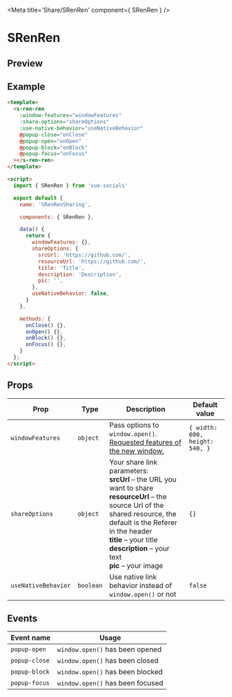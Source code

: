
<Meta title='Share/SRenRen' component={ SRenRen } />

<style>{`
  .custom-preview .base-canvas {
    height: auto;
  }
`}</style>

# SRenRen

## Preview

<Preview className="custom-preview">
  <Story id='share-srenren--default' />
</Preview>

## Example

```html
<template>
  <s-ren-ren
    :window-features="windowFeatures"
    :share-options="shareOptions"
    :use-native-behavior="useNativeBehavior"
    @popup-close="onClose"
    @popup-open="onOpen"
    @popup-block="onBlock"
    @popup-focus="onFocus"
  ></s-ren-ren>
</template>

<script>
  import { SRenRen } from 'vue-socials'

  export default {
    name: 'SRenRenSharing',

    components: { SRenRen },

    data() {
      return {
        windowFeatures: {},
        shareOptions: {
          srcUrl: 'https://github.com/',
          resourceUrl: 'https://github.com/',
          title: 'Title',
          description: 'Description',
          pic: '',
        },
        useNativeBehavior: false,
      }
    },

    methods: {
      onClose() {},
      onOpen() {},
      onBlock() {},
      onFocus() {},
    }
  };
</script>
```

## Props

| Prop | Type | Description | Default value |
| ------ | ------ | ------ | ------ |
`windowFeatures` | `object` | Pass options to `window.open()`. [Requested features of the new window.](https://developer.mozilla.org/en-US/docs/Web/API/Window/open#window_features) | `{ width: 600, height: 540, }`
`shareOptions` | `object` | Your share link parameters: <br /> **srcUrl** – the URL you want to share <br /> **resourceUrl** – the source Url of the shared resource, the default is the Referer in the header <br /> **title** – your title <br /> **description** – your text <br /> **pic** – your image <br /> | `{}`
`useNativeBehavior` | `boolean` | Use native link behavior instead of `window.open()` or not | `false`

## Events

| Event name | Usage |
| ------ | ------ |
`popup-open` | `window.open()` has been opened |
`popup-close` | `window.open()` has been closed |
`popup-block` | `window.open()` has been blocked |
`popup-focus` | `window.open()` has been focused |

